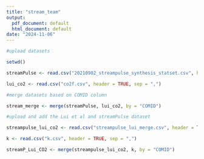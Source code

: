 ```yaml
---
title: "stream_team"
output:
  pdf_document: default
  html_document: default
date: "2024-11-06"
---
```



```r
#upload datasets

setwd()

streamPulse <- read.csv("20210902_streampulse_synthesis_statset.csv", header = TRUE, sep = ",")

lui_co2 <- read.csv("co2f.csv", header = TRUE, sep = ",")

#merge datasets based on COMID column

stream_merge <- merge(streamPulse, lui_co2, by = "COMID")

```

```r
#upload and add the Lui et al and streamPulse dataset

streampulse_lui_co2 <- read.csv("streampulse_lui_merge.csv", header = TRUE, sep = ",")

k <- read.csv("k.csv", header = TRUE, sep = ",")

```

```r
streamP_Lui_CO2 <- merge(streampulse_lui_co2, k, by = "COMID")
```

